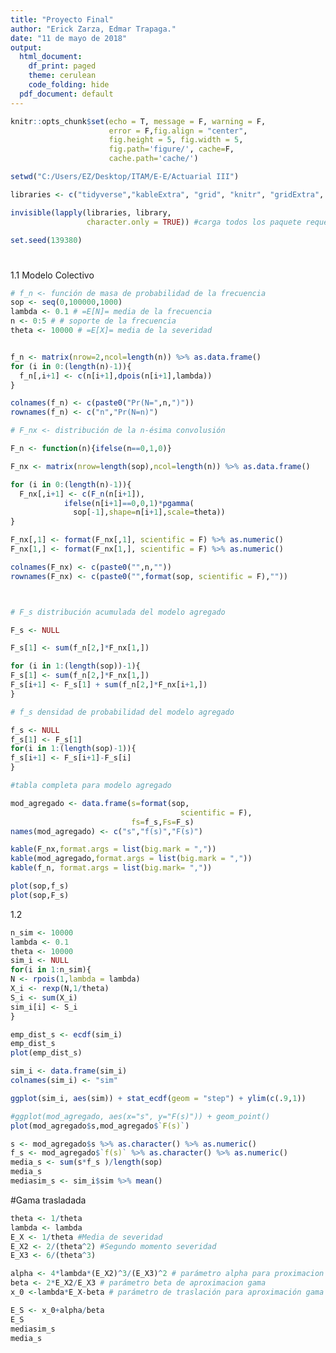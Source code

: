 ```yaml
---
title: "Proyecto Final"
author: "Erick Zarza, Edmar Trapaga."
date: "11 de mayo de 2018"
output:
  html_document: 
    df_print: paged 
    theme: cerulean
    code_folding: hide
  pdf_document: default
---
```


```r
knitr::opts_chunk$set(echo = T, message = F, warning = F, 
                      error = F,fig.align = "center",
                      fig.height = 5, fig.width = 5,
                      fig.path='figure/', cache=F,
                      cache.path='cache/')
```

```r
setwd("C:/Users/EZ/Desktop/ITAM/E-E/Actuarial III")

libraries <- c("tidyverse","kableExtra", "grid", "knitr", "gridExtra", "readxl", "latex2exp")

invisible(lapply(libraries, library,
                 character.only = TRUE)) #carga todos los paquete requeridos sin imprimir el resultado de hacerlo

set.seed(139380)
```

# {.tabset .tabset-fade .tabset-pills} 

1.1 Modelo Colectivo

```r
# f_n <- función de masa de probabilidad de la frecuencia 
sop <- seq(0,100000,1000)
lambda <- 0.1 # =E[N]= media de la frecuencia
n <- 0:5 # # soporte de la frecuencia
theta <- 10000 # =E[X]= media de la severidad


f_n <- matrix(nrow=2,ncol=length(n)) %>% as.data.frame()
for (i in 0:(length(n)-1)){
  f_n[,i+1] <- c(n[i+1],dpois(n[i+1],lambda)) 
}

colnames(f_n) <- c(paste0("Pr(N=",n,")"))
rownames(f_n) <- c("n","Pr(N=n)")

# F_nx <- distribución de la n-ésima convolusión

F_n <- function(n){ifelse(n==0,1,0)}

F_nx <- matrix(nrow=length(sop),ncol=length(n)) %>% as.data.frame()

for (i in 0:(length(n)-1)){
  F_nx[,i+1] <- c(F_n(n[i+1]),
            ifelse(n[i+1]==0,0,1)*pgamma(
              sop[-1],shape=n[i+1],scale=theta)) 
}

F_nx[,1] <- format(F_nx[,1], scientific = F) %>% as.numeric()
F_nx[1,] <- format(F_nx[1,], scientific = F) %>% as.numeric()

colnames(F_nx) <- c(paste0("",n,""))
rownames(F_nx) <- c(paste0("",format(sop, scientific = F),""))



# F_s distribución acumulada del modelo agregado

F_s <- NULL

F_s[1] <- sum(f_n[2,]*F_nx[1,])

for (i in 1:(length(sop))-1){
F_s[1] <- sum(f_n[2,]*F_nx[1,])
F_s[i+1] <- F_s[1] + sum(f_n[2,]*F_nx[i+1,])
}

# f_s densidad de probabilidad del modelo agregado

f_s <- NULL
f_s[1] <- F_s[1]
for(i in 1:(length(sop)-1)){
f_s[i+1] <- F_s[i+1]-F_s[i]
}

#tabla completa para modelo agregado

mod_agregado <- data.frame(s=format(sop, 
                                      scientific = F),
                           fs=f_s,Fs=F_s)
names(mod_agregado) <- c("s","f(s)","F(s)")
```

```r
kable(F_nx,format.args = list(big.mark = ","))
kable(mod_agregado,format.args = list(big.mark = ","))
kable(f_n, format.args = list(big.mark= ","))
```

```r
plot(sop,f_s)
plot(sop,F_s)
```

1.2

```r
n_sim <- 10000
lambda <- 0.1
theta <- 10000
sim_i <- NULL
for(i in 1:n_sim){
N <- rpois(1,lambda = lambda)
X_i <- rexp(N,1/theta)
S_i <- sum(X_i)
sim_i[i] <- S_i 
}

emp_dist_s <- ecdf(sim_i)
emp_dist_s
plot(emp_dist_s)

sim_i <- data.frame(sim_i)
colnames(sim_i) <- "sim"

ggplot(sim_i, aes(sim)) + stat_ecdf(geom = "step") + ylim(c(.9,1))

#ggplot(mod_agregado, aes(x="s", y="F(s)")) + geom_point()
plot(mod_agregado$s,mod_agregado$`F(s)`)

s <- mod_agregado$s %>% as.character() %>% as.numeric()
f_s <- mod_agregado$`f(s)` %>% as.character() %>% as.numeric()
media_s <- sum(s*f_s )/length(sop)
media_s
mediasim_s <- sim_i$sim %>% mean()
```

#Gama trasladada

```r
theta <- 1/theta
lambda <- lambda
E_X <- 1/theta #Media de severidad
E_X2 <- 2/(theta^2) #Segundo momento severidad
E_X3 <- 6/(theta^3)

alpha <- 4*lambda*(E_X2)^3/(E_X3)^2 # parámetro alpha para proximacion gama
beta <- 2*E_X2/E_X3 # parámetro beta de aproximacion gama
x_0 <-lambda*E_X-beta # parámetro de traslación para aproximación gama

E_S <- x_0+alpha/beta
E_S
mediasim_s
media_s
```

